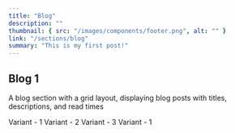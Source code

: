 ```yaml
---
title: "Blog"
description: ""
thumbnail: { src: "/images/components/footer.png", alt: "" }
link: "/sections/blog"
summary: "This is my first post!"
---
```


## Blog 1

A blog section with a grid layout, displaying blog posts with titles, descriptions, and read times

<Tabs defaultValue="t-1">

<TabsList>
    <TabsTrigger value="t-1">Variant - 1</TabsTrigger>
    <TabsTrigger value="t-2">Variant - 2</TabsTrigger>
    <TabsTrigger value="t-3">Variant - 3</TabsTrigger>
</TabsList>
<TabsContent value="t-1">
    <SectionPreview name="blog-1" />
</TabsContent>
<TabsContent value="t-2">
    <SectionPreview name="blog-2" />
</TabsContent>
<TabsContent value="t-3">
    <SectionPreview name="blog-3" />
</TabsContent>
</Tabs>


<Tabs defaultValue="t-1">

<TabsList>
    <TabsTrigger value="t-4">Variant - 1</TabsTrigger>
</TabsList>
<TabsContent value="t-4">
    <SectionPreview name="blog-4" />
</TabsContent>
</Tabs>
